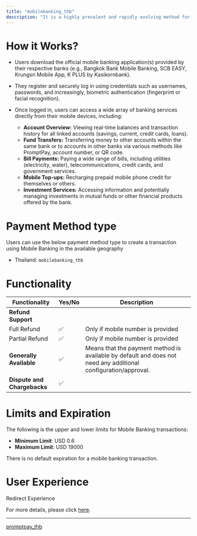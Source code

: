 ```yaml
---
title: "mobilebanking_thb"
description: "It is a highly prevalent and rapidly evolving method for Thai residents to manage their finances conveniently through their smartphones and tablets."
---
```


# How it Works?

* Users download the official mobile banking application(s) provided by their respective banks (e.g., Bangkok Bank Mobile Banking, SCB EASY, Krungsri Mobile App, K PLUS by Kasikornbank).

* They register and securely log in using credentials such as usernames, passwords, and increasingly, biometric authentication (fingerprint or facial recognition).

* Once logged in, users can access a wide array of banking services directly from their mobile devices, including:

  * **Account Overview:** Viewing real-time balances and transaction history for all linked accounts (savings, current, credit cards, loans).
  * **Fund Transfers:** Transferring money to other accounts within the same bank or to accounts in other banks via various methods like PromptPay, account number, or QR code.
  * **Bill Payments:** Paying a wide range of bills, including utilities (electricity, water), telecommunications, credit cards, and government services.
  * **Mobile Top-ups:** Recharging prepaid mobile phone credit for themselves or others.
  * **Investment Services:** Accessing information and potentially managing investments in mutual funds or other financial products offered by the bank.

# Payment Method type

Users can use the below payment method type to create a transaction using Mobile Banking in the available geography

* Thailand: `mobilebanking_thb`

# Functionality

| Functionality               | Yes/No | Description                                                                                                    |
| --------------------------- | ------ | -------------------------------------------------------------------------------------------------------------- |
| **Refund Support**          |        |                                                                                                                |
| Full Refund                 | ✅      | Only if mobile number is provided                                                                              |
| Partial Refund              | ✅      | Only if mobile number is provided                                                                              |
| **Generally Available**     | ✅      | Means that the payment method is available by default and does not need any additional configuration/approval. |
| **Dispute and Chargebacks** | ✅      |                                                                                                                |

# Limits and Expiration

The following is the upper and lower limits for Mobile Banking transactions:

* **Minimum Limit**: USD 0.6
* **Maximum Limit**: USD 19000

There is no default expiration for a mobile banking transaction.

# User Experience

Redirect Experience

For more details, please click [here](https://tazapay.com/country-list/thailand).

***

[promptpay\_thb](/docs/promptpay_thb)
